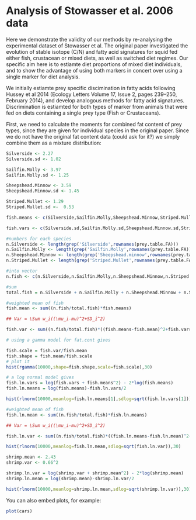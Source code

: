 Analysis of Stowasser et al. 2006 data
========================================================

Here we demonstrate the validity of our methods by re-analysing the experimental dataset of Stowasser et al. The original paper investigated the evolution of stable isotope (C/N) and fatty acid signatures for squid fed either fish, crustacean or mixed diets, as well as switched diet regimes. Our specific aim here is to estiamte diet proportions of mixed diet individuals, and to show the advantage of using both markers in concert over using a single marker for diet analysis. 

We initially estiamte prey specific discimination in fatty acids following Hussey et al 2014 (Ecology Letters Volume 17, Issue 2, pages 239–250, February 2014), and develop analogous methods for fatty acid signatures. Discrimination is estiamted for both types of marker from animals that were fed on diets containing a single prey type (Fish or Crustaceans).


First, we need to calculate the moments for combined fat content of prey types, since they are given for individual species in the original paper. Since we do not have the original fat content data (could ask for it?) we simply combine them as a mixture distribution:

```r
Silverside <- 2.27
Silverside.sd <- 1.02 

Sailfin.Molly <- 3.97
Sailfin.Molly.sd <- 1.25

Sheepshead.Minnow <- 3.59 
Sheepshead.Minnow.sd <- 1.45

Striped.Mullet <- 1.29 
Striped.Mullet.sd <-  0.53

fish.means <- c(Silverside,Sailfin.Molly,Sheepshead.Minnow,Striped.Mullet)

fish.vars <- c(Silverside.sd,Sailfin.Molly.sd,Sheepshead.Minnow.sd,Striped.Mullet.sd)^2

#numbers for each species
n.Silverside <- length(grep('Silverside',rownames(prey.table.FA)))
n.Sailfin.Molly <- length(grep('Sailfin.Molly',rownames(prey.table.FA)))
n.Sheepshead.Minnow <- length(grep('Sheepshead.minnow',rownames(prey.table.FA)))
n.Striped.Mullet <- length(grep('Striped.Mullet',rownames(prey.table.FA)))

#into vector
n.fish <- c(n.Silverside,n.Sailfin.Molly,n.Sheepshead.Minnow,n.Striped.Mullet)

#sum
total.fish = n.Silverside + n.Sailfin.Molly + n.Sheepshead.Minnow + n.Striped.Mullet

#weighted mean of fish
fish.mean <- sum((n.fish/total.fish)*fish.means)

## Var = \Sum w_i((\mu_i-mu)^2+SD_i^2)

fish.var <- sum((n.fish/total.fish)*((fish.means-fish.mean)^2+fish.vars))

# using a gamma model for fat.cont gives

fish.scale = fish.var/fish.mean
fish.shape = fish.mean/fish.scale
# plot it
hist(rgamma(10000,shape=fish.shape,scale=fish.scale),30)

# a log normal model gives
fish.ln.vars = log(fish.vars + fish.means^2) - 2*log(fish.means)
fish.ln.means = log(fish.means)-fish.ln.vars/2

hist(rlnorm(10000,meanlog=fish.ln.means[1],sdlog=sqrt(fish.ln.vars[1])),30)

#weighted mean of fish
fish.ln.mean <- sum((n.fish/total.fish)*fish.ln.means)

## Var = \Sum w_i((\mu_i-mu)^2+SD_i^2)

fish.ln.var <- sum((n.fish/total.fish)*((fish.ln.means-fish.ln.mean)^2+fish.ln.vars))

hist(rlnorm(10000,meanlog=fish.ln.mean,sdlog=sqrt(fish.ln.var)),30)

shrimp.mean <- 2.43
shrimp.var <- 0.66^2

shrimp.ln.var = log(shrimp.var + shrimp.mean^2) - 2*log(shrimp.mean)
shrimp.ln.mean = log(shrimp.mean)-shrimp.ln.var/2

hist(rlnorm(10000,meanlog=shrimp.ln.mean,sdlog=sqrt(shrimp.ln.var)),30)

```

You can also embed plots, for example:

```r
plot(cars)
```

